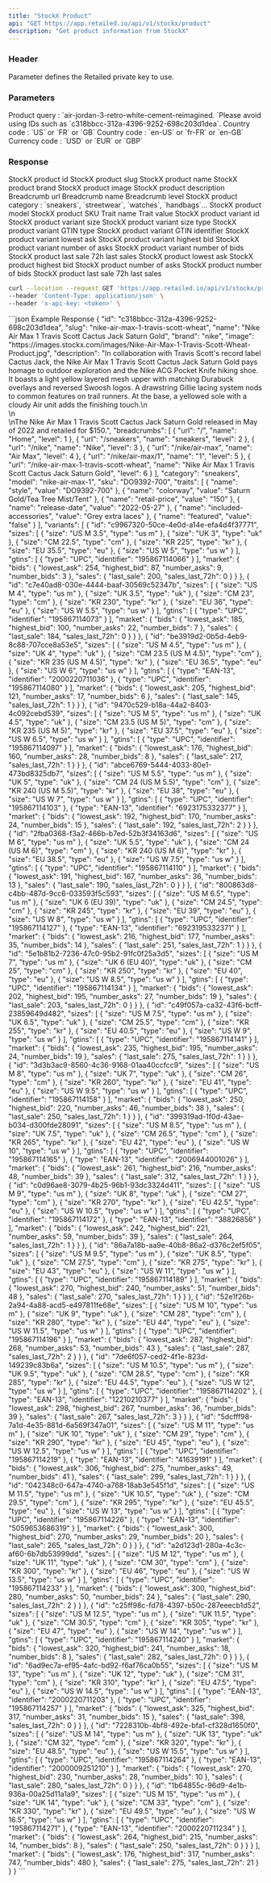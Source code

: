 ```yaml
---
title: "StockX Product"
api: "GET https://app.retailed.io/api/v1/stockx/product"
description: "Get product information from StockX"
---
```


### Header

<ParamField header="x-api-key" type="string" required={true}>
    Parameter defines the Retailed private key to use.
</ParamField>

### Parameters

<ParamField query="query" type="string" optional={false} placeholder="nike-air-max-1-travis-scott-wheat">
    Product query : `air-jordan-3-retro-white-cement-reimagined. `Please avoid using IDs such as `c318bbcc-312a-4396-9252-698c203d1dea`.
</ParamField>

<ParamField query="country" type="string" optional={true} placeholder="US">
    Country code : `US` or `FR` or `GB`
</ParamField>

<ParamField query="language" type="string" optional={true} placeholder="en-US">
    Country code : `en-US` or `fr-FR` or `en-GB`
</ParamField>

<ParamField query="currency" type="string" optional={true} placeholder="USD">
    Currency code : `USD` or `EUR` or `GBP`
</ParamField>

### Response

<ResponseField name="object" type="Product Object">
    <Expandable title="properties" defaultOpen={true}>
        <ResponseField name="id" type="string">
            StockX product id
        </ResponseField>
        <ResponseField name="slug" type="string">
            StockX product slug
        </ResponseField>
        <ResponseField name="name" type="string">
            StockX product name
        </ResponseField>
        <ResponseField name="brand" type="string">
            StockX product brand
        </ResponseField>
        <ResponseField name="image" type="string">
            StockX product image
        </ResponseField>
        <ResponseField name="description" type="string">
            StockX product description
        </ResponseField>
        <ResponseField name="breadcrumbs" type="array">
            <Expandable title="properties" defaultOpen={true}>
                <ResponseField name="url" type="string">
                    Breadcrumb url
                </ResponseField>
                <ResponseField name="name" type="string">
                    Breadcrumb name
                </ResponseField>
                <ResponseField name="level" type="number">
                    Breadcrumb level
                </ResponseField>
            </Expandable>
        </ResponseField>
        <ResponseField name="category" type="string">
            StockX product category : `sneakers`, `streetwear`, `watches`, `handbags`...
        </ResponseField>
        <ResponseField name="model" type="string">
            StockX product model
        </ResponseField>
        <ResponseField name="sku" type="string">
            StockX product SKU
        </ResponseField>
        <ResponseField name="traits" type="array">
            <Expandable title="properties" defaultOpen={true}>
                <ResponseField name="name" type="string">
                    Trait name
                </ResponseField>
                <ResponseField name="value" type="string">
                    Trait value
                </ResponseField>
            </Expandable>
        </ResponseField>
        <ResponseField name="variants" type="array">
            <Expandable title="properties" defaultOpen={true}>
                <ResponseField name="id" type="string">
                    StockX product variant id
                </ResponseField>
                <ResponseField name="sizes" type="array">
                    <Expandable title="properties" defaultOpen={true}>
                        <ResponseField name="size" type="string">
                            StockX product variant size
                        </ResponseField>
                        <ResponseField name="type" type="string">
                            StockX product variant size type
                        </ResponseField>
                    </Expandable>
                </ResponseField>
                <ResponseField name="gtins" type="array">
                    <Expandable title="properties" defaultOpen={true}>
                        <ResponseField name="type" type="string">
                            StockX product variant GTIN type
                        </ResponseField>
                        <ResponseField name="identifier" type="string">
                            StockX product variant GTIN identifier
                        </ResponseField>
                    </Expandable>
                </ResponseField>
                <ResponseField name="market" type="object">
                    <Expandable title="properties" defaultOpen={true}>
                        <ResponseField name="bids" type="object">
                            <Expandable title="properties" defaultOpen={true}>
                                <ResponseField name="lowest_ask" type="number">
                                    StockX product variant lowest ask
                                </ResponseField>
                                <ResponseField name="highest_bid" type="number">
                                    StockX product variant highest bid
                                </ResponseField>
                                <ResponseField name="number_asks" type="number">
                                    StockX product variant number of asks
                                </ResponseField>
                                <ResponseField name="number_bids" type="number">
                                    StockX product variant number of bids
                                </ResponseField>
                            </Expandable>
                        </ResponseField>
                        <ResponseField name="sales" type="object">
                            <Expandable title="properties" defaultOpen={true}>
                                <ResponseField name="last_sale" type="number">
                                    StockX product last sale
                                </ResponseField>
                                <ResponseField name="sales_last_72h" type="number">
                                    72h last sales
                                </ResponseField>
                            </Expandable>
                        </ResponseField>
                    </Expandable>
                </ResponseField>
            </Expandable>
        </ResponseField>
        <ResponseField name="market" type="object">
            <Expandable title="properties" defaultOpen={true}>
                <ResponseField name="bids" type="object">
                    <Expandable title="properties" defaultOpen={true}>
                        <ResponseField name="lowest_ask" type="number">
                            StockX product lowest ask
                        </ResponseField>
                        <ResponseField name="highest_bid" type="number">
                            StockX product highest bid
                        </ResponseField>
                        <ResponseField name="number_asks" type="number">
                            StockX product number of asks
                        </ResponseField>
                        <ResponseField name="number_bids" type="number">
                            StockX product number of bids
                        </ResponseField>
                    </Expandable>
                </ResponseField>
                <ResponseField name="sales" type="object">
                    <Expandable title="properties" defaultOpen={true}>
                        <ResponseField name="last_sale" type="number">
                            StockX product last sale
                        </ResponseField>
                        <ResponseField name="sales_last_72h" type="number">
                            72h last sales
                        </ResponseField>
                    </Expandable>
                </ResponseField>
            </Expandable>
        </ResponseField>
    </Expandable>
</ResponseField>

<RequestExample>

```bash Example Request
curl --location --request GET 'https://app.retailed.io/api/v1/stockx/product?query=nike-air-max-1-travis-scott-wheat' \
--header 'Content-Type: application/json' \
--header 'x-api-key: <token>' \
```

</RequestExample>

<ResponseExample>
```json Example Response
{
    "id": "c318bbcc-312a-4396-9252-698c203d1dea",
    "slug": "nike-air-max-1-travis-scott-wheat",
    "name": "Nike Air Max 1 Travis Scott Cactus Jack Saturn Gold",
    "brand": "nike",
    "image": "https://images.stockx.com/images/Nike-Air-Max-1-Travis-Scott-Wheat-Product.jpg",
    "description": "In collaboration with Travis Scott's record label Cactus Jack, the Nike Air Max 1 Travis Scott Cactus Jack Saturn Gold pays homage to outdoor exploration and the Nike ACG Pocket Knife hiking shoe. It boasts a light yellow layered mesh upper with matching Durabuck overlays and reversed Swoosh logos. A drawstring Gillie lacing system nods to common features on trail runners. At the base, a yellowed sole with a cloudy Air unit adds the finishing touch.\n<br>\n<br>\nThe Nike Air Max 1 Travis Scott Cactus Jack Saturn Gold released in May of 2022 and retailed for $150.",
    "breadcrumbs": [
        {
            "url": "/",
            "name": "Home",
            "level": 1
        },
        {
            "url": "/sneakers",
            "name": "sneakers",
            "level": 2
        },
        {
            "url": "/nike",
            "name": "Nike",
            "level": 3
        },
        {
            "url": "/nike/air-max",
            "name": "Air Max",
            "level": 4
        },
        {
            "url": "/nike/air-max/1",
            "name": "1",
            "level": 5
        },
        {
            "url": "/nike-air-max-1-travis-scott-wheat",
            "name": "Nike Air Max 1 Travis Scott Cactus Jack Saturn Gold",
            "level": 6
        }
    ],
    "category": "sneakers",
    "model": "nike-air-max-1",
    "sku": "DO9392-700",
    "traits": [
    {
        "name": "style",
        "value": "DO9392-700"
    },
    {
        "name": "colorway",
        "value": "Saturn Gold/Tea Tree Mist/Tent"
    },
    {
        "name": "retail-price",
        "value": "150"
    },
    {
        "name": "release-date",
        "value": "2022-05-27"
    },
    {
        "name": "included-accessories",
        "value": "Grey extra laces"
    },
    {
        "name": "featured",
        "value": "false"
    }
    ],
    "variants": [
    {
        "id": "c9967320-50ce-4e0d-a14e-efa4d4f37771",
        "sizes": [
        {
            "size": "US M 3.5",
            "type": "us m"
        },
        {
            "size": "UK 3",
            "type": "uk"
        },
        {
            "size": "CM 22.5",
            "type": "cm"
        },
        {
            "size": "KR 225",
            "type": "kr"
        },
        {
            "size": "EU 35.5",
            "type": "eu"
        },
        {
            "size": "US W 5",
            "type": "us w"
        }
        ],
        "gtins": [
        {
            "type": "UPC",
            "identifier": "195867114066"
        }
        ],
        "market": {
            "bids": {
                "lowest_ask": 254,
                "highest_bid": 87,
                "number_asks": 9,
                "number_bids": 3
            },
            "sales": {
                "last_sale": 200,
                "sales_last_72h": 0
            }
        }
    },
    {
        "id": "c7e40ad8-030e-4444-baaf-30569c52347b",
        "sizes": [
        {
            "size": "US M 4",
            "type": "us m"
        },
        {
            "size": "UK 3.5",
            "type": "uk"
        },
        {
            "size": "CM 23",
            "type": "cm"
        },
        {
            "size": "KR 230",
            "type": "kr"
        },
        {
            "size": "EU 36",
            "type": "eu"
        },
        {
            "size": "US W 5.5",
            "type": "us w"
        }
        ],
        "gtins": [
        {
            "type": "UPC",
            "identifier": "195867114073"
        }
        ],
        "market": {
            "bids": {
                "lowest_ask": 185,
                "highest_bid": 100,
                "number_asks": 22,
                "number_bids": 7
            },
            "sales": {
                "last_sale": 184,
                "sales_last_72h": 0
            }
        }
    },
    {
        "id": "be3919d2-0b5d-4eb9-8c88-707cce8a53e5",
        "sizes": [
        {
            "size": "US M 4.5",
            "type": "us m"
        },
        {
            "size": "UK 4",
            "type": "uk"
        },
        {
            "size": "CM 23.5 (US M 4.5)",
            "type": "cm"
        },
        {
            "size": "KR 235 (US M 4.5)",
            "type": "kr"
        },
        {
            "size": "EU 36.5",
            "type": "eu"
        },
        {
            "size": "US W 6",
            "type": "us w"
        }
        ],
        "gtins": [
        {
            "type": "EAN-13",
            "identifier": "2000220711036"
        },
        {
            "type": "UPC",
            "identifier": "195867114080"
        }
        ],
        "market": {
            "bids": {
                "lowest_ask": 205,
                "highest_bid": 121,
                "number_asks": 17,
                "number_bids": 6
            },
            "sales": {
                "last_sale": 145,
                "sales_last_72h": 1
            }
        }
    },
    {
        "id": "9470c529-b18a-44a2-8403-4c092cebd539",
        "sizes": [
        {
            "size": "US M 5",
            "type": "us m"
        },
        {
            "size": "UK 4.5",
            "type": "uk"
        },
        {
            "size": "CM 23.5 (US M 5)",
            "type": "cm"
        },
        {
            "size": "KR 235 (US M 5)",
            "type": "kr"
        },
        {
            "size": "EU 37.5",
            "type": "eu"
        },
        {
            "size": "US W 6.5",
            "type": "us w"
        }
        ],
        "gtins": [
        {
            "type": "UPC",
            "identifier": "195867114097"
        }
        ],
        "market": {
            "bids": {
                "lowest_ask": 176,
                "highest_bid": 160,
                "number_asks": 28,
                "number_bids": 8
            },
            "sales": {
                "last_sale": 217,
                "sales_last_72h": 1
            }
        }
    },
    {
        "id": "abce6769-5444-4033-80e1-473bd8325db7",
        "sizes": [
        {
            "size": "US M 5.5",
            "type": "us m"
        },
        {
            "size": "UK 5",
            "type": "uk"
        },
        {
            "size": "CM 24 (US M 5.5)",
            "type": "cm"
        },
        {
            "size": "KR 240 (US M 5.5)",
            "type": "kr"
        },
        {
            "size": "EU 38",
            "type": "eu"
        },
        {
            "size": "US W 7",
            "type": "us w"
        }
        ],
        "gtins": [
        {
            "type": "UPC",
            "identifier": "195867114103"
        },
        {
            "type": "EAN-13",
            "identifier": "6923175332377"
        }
        ],
        "market": {
            "bids": {
                "lowest_ask": 192,
                "highest_bid": 170,
                "number_asks": 24,
                "number_bids": 15
            },
            "sales": {
                "last_sale": 192,
                "sales_last_72h": 2
            }
        }
    },
    {
        "id": "2fba0368-f3a2-466b-b7ed-52b3f34163d6",
        "sizes": [
        {
            "size": "US M 6",
            "type": "us m"
        },
        {
            "size": "UK 5.5",
            "type": "uk"
        },
        {
            "size": "CM 24 (US M 6)",
            "type": "cm"
        },
        {
            "size": "KR 240 (US M 6)",
            "type": "kr"
        },
        {
            "size": "EU 38.5",
            "type": "eu"
        },
        {
            "size": "US W 7.5",
            "type": "us w"
        }
        ],
        "gtins": [
        {
            "type": "UPC",
            "identifier": "195867114110"
        }
        ],
        "market": {
            "bids": {
                "lowest_ask": 191,
                "highest_bid": 167,
                "number_asks": 36,
                "number_bids": 13
            },
            "sales": {
                "last_sale": 190,
                "sales_last_72h": 0
            }
        }
    },
    {
        "id": "800863d8-c4bb-487d-9cc6-033593f5c593",
        "sizes": [
        {
            "size": "US M 6.5",
            "type": "us m"
        },
        {
            "size": "UK 6 (EU 39)",
            "type": "uk"
        },
        {
            "size": "CM 24.5",
            "type": "cm"
        },
        {
            "size": "KR 245",
            "type": "kr"
        },
        {
            "size": "EU 39",
            "type": "eu"
        },
        {
            "size": "US W 8",
            "type": "us w"
        }
        ],
        "gtins": [
        {
            "type": "UPC",
            "identifier": "195867114127"
        },
        {
            "type": "EAN-13",
            "identifier": "6923195332371"
        }
        ],
        "market": {
            "bids": {
                "lowest_ask": 216,
                "highest_bid": 177,
                "number_asks": 35,
                "number_bids": 14
            },
            "sales": {
                "last_sale": 251,
                "sales_last_72h": 1
            }
        }
    },
    {
        "id": "5e1b81b2-7236-47c0-95b2-91fc0f25a3d5",
        "sizes": [
        {
            "size": "US M 7",
            "type": "us m"
        },
        {
            "size": "UK 6 (EU 40)",
            "type": "uk"
        },
        {
            "size": "CM 25",
            "type": "cm"
        },
        {
            "size": "KR 250",
            "type": "kr"
        },
        {
            "size": "EU 40",
            "type": "eu"
        },
        {
            "size": "US W 8.5",
            "type": "us w"
        }
        ],
        "gtins": [
        {
            "type": "UPC",
            "identifier": "195867114134"
        }
        ],
        "market": {
            "bids": {
                "lowest_ask": 202,
                "highest_bid": 195,
                "number_asks": 27,
                "number_bids": 19
            },
            "sales": {
                "last_sale": 203,
                "sales_last_72h": 0
            }
        }
    },
    {
        "id": "c49f057a-ca32-43f6-bcff-23859649d482",
        "sizes": [
        {
            "size": "US M 7.5",
            "type": "us m"
        },
        {
            "size": "UK 6.5",
            "type": "uk"
        },
        {
            "size": "CM 25.5",
            "type": "cm"
        },
        {
            "size": "KR 255",
            "type": "kr"
        },
        {
            "size": "EU 40.5",
            "type": "eu"
        },
        {
            "size": "US W 9",
            "type": "us w"
        }
        ],
        "gtins": [
        {
            "type": "UPC",
            "identifier": "195867114141"
        }
        ],
        "market": {
            "bids": {
                "lowest_ask": 235,
                "highest_bid": 195,
                "number_asks": 24,
                "number_bids": 19
            },
            "sales": {
                "last_sale": 275,
                "sales_last_72h": 1
            }
        }
    },
    {
        "id": "3d3b3ac9-8560-4c36-9168-01aa40ccfcc9",
        "sizes": [
        {
            "size": "US M 8",
            "type": "us m"
        },
        {
            "size": "UK 7",
            "type": "uk"
        },
        {
            "size": "CM 26",
            "type": "cm"
        },
        {
            "size": "KR 260",
            "type": "kr"
        },
        {
            "size": "EU 41",
            "type": "eu"
        },
        {
            "size": "US W 9.5",
            "type": "us w"
        }
        ],
        "gtins": [
        {
            "type": "UPC",
            "identifier": "195867114158"
        }
        ],
        "market": {
            "bids": {
                "lowest_ask": 250,
                "highest_bid": 220,
                "number_asks": 46,
                "number_bids": 38
            },
            "sales": {
                "last_sale": 250,
                "sales_last_72h": 1
            }
        }
    },
    {
        "id": "399319ad-1f0d-43ae-b034-d300fde28091",
        "sizes": [
        {
            "size": "US M 8.5",
            "type": "us m"
        },
        {
            "size": "UK 7.5",
            "type": "uk"
        },
        {
            "size": "CM 26.5",
            "type": "cm"
        },
        {
            "size": "KR 265",
            "type": "kr"
        },
        {
            "size": "EU 42",
            "type": "eu"
        },
        {
            "size": "US W 10",
            "type": "us w"
        }
        ],
        "gtins": [
        {
            "type": "UPC",
            "identifier": "195867114165"
        },
        {
            "type": "EAN-13",
            "identifier": "2006944001026"
        }
        ],
        "market": {
            "bids": {
                "lowest_ask": 261,
                "highest_bid": 216,
                "number_asks": 48,
                "number_bids": 39
            },
            "sales": {
                "last_sale": 312,
                "sales_last_72h": 1
            }
        }
    },
    {
        "id": "c0d96ae8-3079-4b25-96b1-93dc3324d411",
        "sizes": [
        {
            "size": "US M 9",
            "type": "us m"
        },
        {
            "size": "UK 8",
            "type": "uk"
        },
        {
            "size": "CM 27",
            "type": "cm"
        },
        {
            "size": "KR 270",
            "type": "kr"
        },
        {
            "size": "EU 42.5",
            "type": "eu"
        },
        {
            "size": "US W 10.5",
            "type": "us w"
        }
        ],
        "gtins": [
        {
            "type": "UPC",
            "identifier": "195867114172"
        },
        {
            "type": "EAN-13",
            "identifier": "38826856"
        }
        ],
        "market": {
            "bids": {
                "lowest_ask": 242,
                "highest_bid": 221,
                "number_asks": 59,
                "number_bids": 39
            },
            "sales": {
                "last_sale": 264,
                "sales_last_72h": 1
            }
        }
    },
    {
        "id": "86a7a18b-aa9e-40b8-86a2-d376c2ef5f05",
        "sizes": [
        {
            "size": "US M 9.5",
            "type": "us m"
        },
        {
            "size": "UK 8.5",
            "type": "uk"
        },
        {
            "size": "CM 27.5",
            "type": "cm"
        },
        {
            "size": "KR 275",
            "type": "kr"
        },
        {
            "size": "EU 43",
            "type": "eu"
        },
        {
            "size": "US W 11",
            "type": "us w"
        }
        ],
        "gtins": [
        {
            "type": "UPC",
            "identifier": "195867114189"
        }
        ],
        "market": {
            "bids": {
                "lowest_ask": 270,
                "highest_bid": 240,
                "number_asks": 51,
                "number_bids": 48
            },
            "sales": {
                "last_sale": 270,
                "sales_last_72h": 1
            }
        }
    },
    {
        "id": "52e1f26b-2a94-4a88-acd5-e497811fe68e",
        "sizes": [
        {
            "size": "US M 10",
            "type": "us m"
        },
        {
            "size": "UK 9",
            "type": "uk"
        },
        {
            "size": "CM 28",
            "type": "cm"
        },
        {
            "size": "KR 280",
            "type": "kr"
        },
        {
            "size": "EU 44",
            "type": "eu"
        },
        {
            "size": "US W 11.5",
            "type": "us w"
        }
        ],
        "gtins": [
        {
            "type": "UPC",
            "identifier": "195867114196"
        }
        ],
        "market": {
            "bids": {
                "lowest_ask": 287,
                "highest_bid": 268,
                "number_asks": 53,
                "number_bids": 43
            },
            "sales": {
                "last_sale": 287,
                "sales_last_72h": 2
            }
        }
    },
    {
        "id": "7de6f057-ced2-4f1e-823d-149239c83b6a",
        "sizes": [
        {
            "size": "US M 10.5",
            "type": "us m"
        },
        {
            "size": "UK 9.5",
            "type": "uk"
        },
        {
            "size": "CM 28.5",
            "type": "cm"
        },
        {
            "size": "KR 285",
            "type": "kr"
        },
        {
            "size": "EU 44.5",
            "type": "eu"
        },
        {
            "size": "US W 12",
            "type": "us w"
        }
        ],
        "gtins": [
        {
            "type": "UPC",
            "identifier": "195867114202"
        },
        {
            "type": "EAN-13",
            "identifier": "12210210377"
        }
        ],
        "market": {
            "bids": {
                "lowest_ask": 298,
                "highest_bid": 267,
                "number_asks": 36,
                "number_bids": 39
            },
            "sales": {
                "last_sale": 267,
                "sales_last_72h": 3
            }
        }
    },
    {
        "id": "5dcfff98-7a1d-4e35-881d-6a569f347a01",
        "sizes": [
        {
            "size": "US M 11",
            "type": "us m"
        },
        {
            "size": "UK 10",
            "type": "uk"
        },
        {
            "size": "CM 29",
            "type": "cm"
        },
        {
            "size": "KR 290",
            "type": "kr"
        },
        {
            "size": "EU 45",
            "type": "eu"
        },
        {
            "size": "US W 12.5",
            "type": "us w"
        }
        ],
        "gtins": [
        {
            "type": "UPC",
            "identifier": "195867114219"
        },
        {
            "type": "EAN-13",
            "identifier": "41639191"
        }
        ],
        "market": {
            "bids": {
                "lowest_ask": 306,
                "highest_bid": 275,
                "number_asks": 49,
                "number_bids": 41
            },
            "sales": {
                "last_sale": 299,
                "sales_last_72h": 1
            }
        }
    },
    {
        "id": "042348c0-647a-4740-a768-18ab3e545f1d",
        "sizes": [
        {
            "size": "US M 11.5",
            "type": "us m"
        },
        {
            "size": "UK 10.5",
            "type": "uk"
        },
        {
            "size": "CM 29.5",
            "type": "cm"
        },
        {
            "size": "KR 295",
            "type": "kr"
        },
        {
            "size": "EU 45.5",
            "type": "eu"
        },
        {
            "size": "US W 13",
            "type": "us w"
        }
        ],
        "gtins": [
        {
            "type": "UPC",
            "identifier": "195867114226"
        },
        {
            "type": "EAN-13",
            "identifier": "5059653686319"
        }
        ],
        "market": {
            "bids": {
                "lowest_ask": 300,
                "highest_bid": 270,
                "number_asks": 29,
                "number_bids": 20
            },
            "sales": {
                "last_sale": 265,
                "sales_last_72h": 0
            }
        }
    },
    {
        "id": "a2d123d1-280a-4c3c-af60-6b7db53999dd",
        "sizes": [
        {
            "size": "US M 12",
            "type": "us m"
        },
        {
            "size": "UK 11",
            "type": "uk"
        },
        {
            "size": "CM 30",
            "type": "cm"
        },
        {
            "size": "KR 300",
            "type": "kr"
        },
        {
            "size": "EU 46",
            "type": "eu"
        },
        {
            "size": "US W 13.5",
            "type": "us w"
        }
        ],
        "gtins": [
        {
            "type": "UPC",
            "identifier": "195867114233"
        }
        ],
        "market": {
            "bids": {
                "lowest_ask": 300,
                "highest_bid": 280,
                "number_asks": 50,
                "number_bids": 24
            },
            "sales": {
                "last_sale": 290,
                "sales_last_72h": 2
            }
        }
    },
    {
        "id": "c25ff98c-fd78-4397-b50c-287eeecb1d52",
        "sizes": [
        {
            "size": "US M 12.5",
            "type": "us m"
        },
        {
            "size": "UK 11.5",
            "type": "uk"
        },
        {
            "size": "CM 30.5",
            "type": "cm"
        },
        {
            "size": "KR 305",
            "type": "kr"
        },
        {
            "size": "EU 47",
            "type": "eu"
        },
        {
            "size": "US W 14",
            "type": "us w"
        }
        ],
        "gtins": [
        {
            "type": "UPC",
            "identifier": "195867114240"
        }
        ],
        "market": {
            "bids": {
                "lowest_ask": 320,
                "highest_bid": 241,
                "number_asks": 18,
                "number_bids": 8
            },
            "sales": {
                "last_sale": 282,
                "sales_last_72h": 0
            }
        }
    },
    {
        "id": "6ad9ec7a-ef95-4afc-bd92-f6af76ca0b55",
        "sizes": [
        {
            "size": "US M 13",
            "type": "us m"
        },
        {
            "size": "UK 12",
            "type": "uk"
        },
        {
            "size": "CM 31",
            "type": "cm"
        },
        {
            "size": "KR 310",
            "type": "kr"
        },
        {
            "size": "EU 47.5",
            "type": "eu"
        },
        {
            "size": "US W 14.5",
            "type": "us w"
        }
        ],
        "gtins": [
        {
            "type": "EAN-13",
            "identifier": "2000220711203"
        },
        {
            "type": "UPC",
            "identifier": "195867114257"
        }
        ],
        "market": {
            "bids": {
                "lowest_ask": 325,
                "highest_bid": 317,
                "number_asks": 31,
                "number_bids": 15
            },
            "sales": {
                "last_sale": 398,
                "sales_last_72h": 0
            }
        }
    },
    {
        "id": "7228310b-4bf8-492e-bfa1-cf328d1650f0",
        "sizes": [
        {
            "size": "US M 14",
            "type": "us m"
        },
        {
            "size": "UK 13",
            "type": "uk"
        },
        {
            "size": "CM 32",
            "type": "cm"
        },
        {
            "size": "KR 320",
            "type": "kr"
        },
        {
            "size": "EU 48.5",
            "type": "eu"
        },
        {
            "size": "US W 15.5",
            "type": "us w"
        }
        ],
        "gtins": [
        {
            "type": "UPC",
            "identifier": "195867114264"
        },
        {
            "type": "EAN-13",
            "identifier": "2000009251210"
        }
        ],
        "market": {
            "bids": {
                "lowest_ask": 270,
                "highest_bid": 230,
                "number_asks": 28,
                "number_bids": 10
            },
            "sales": {
                "last_sale": 280,
                "sales_last_72h": 0
            }
        }
    },
    {
        "id": "1b64855c-96d9-4e1b-936a-00a25d11a1a9",
        "sizes": [
        {
            "size": "US M 15",
            "type": "us m"
        },
        {
            "size": "UK 14",
            "type": "uk"
        },
        {
            "size": "CM 33",
            "type": "cm"
        },
        {
            "size": "KR 330",
            "type": "kr"
        },
        {
            "size": "EU 49.5",
            "type": "eu"
        },
        {
            "size": "US W 16.5",
            "type": "us w"
        }
        ],
        "gtins": [
        {
            "type": "UPC",
            "identifier": "195867114271"
        },
        {
            "type": "EAN-13",
            "identifier": "2000220711234"
        }
        ],
        "market": {
            "bids": {
                "lowest_ask": 264,
                "highest_bid": 215,
                "number_asks": 14,
                "number_bids": 8
            },
            "sales": {
                "last_sale": 250,
                "sales_last_72h": 0
            }
        }
    }
    ],
    "market": {
        "bids": {
            "lowest_ask": 176,
            "highest_bid": 317,
            "number_asks": 747,
            "number_bids": 480
        },
        "sales": {
            "last_sale": 275,
            "sales_last_72h": 21
        }
    }
}
```
</ResponseExample>